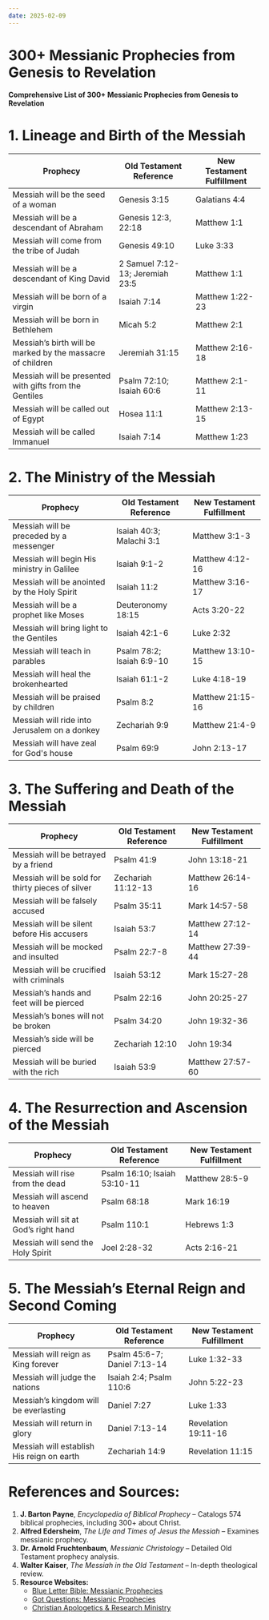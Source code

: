```yaml
---
date: 2025-02-09
---
```



# 300+ Messianic Prophecies from Genesis to Revelation

<CustomImage
  src="/img/holy-spirit-prophecy.png"
  alt="Prophecies of the Messiah"
  width="400px"
/>
<DateDisplay date="2025-02-09" />

**Comprehensive List of 300+ Messianic Prophecies from Genesis to Revelation**

# **1. Lineage and Birth of the Messiah**
| **Prophecy** | **Old Testament Reference** | **New Testament Fulfillment** |
|--------------|-----------------------------|-------------------------------|
| Messiah will be the seed of a woman | Genesis 3:15 | Galatians 4:4 |
| Messiah will be a descendant of Abraham | Genesis 12:3, 22:18 | Matthew 1:1 |
| Messiah will come from the tribe of Judah | Genesis 49:10 | Luke 3:33 |
| Messiah will be a descendant of King David | 2 Samuel 7:12-13; Jeremiah 23:5 | Matthew 1:1 |
| Messiah will be born of a virgin | Isaiah 7:14 | Matthew 1:22-23 |
| Messiah will be born in Bethlehem | Micah 5:2 | Matthew 2:1 |
| Messiah’s birth will be marked by the massacre of children | Jeremiah 31:15 | Matthew 2:16-18 |
| Messiah will be presented with gifts from the Gentiles | Psalm 72:10; Isaiah 60:6 | Matthew 2:1-11 |
| Messiah will be called out of Egypt | Hosea 11:1 | Matthew 2:13-15 |
| Messiah will be called Immanuel | Isaiah 7:14 | Matthew 1:23 |

# **2. The Ministry of the Messiah**
| **Prophecy** | **Old Testament Reference** | **New Testament Fulfillment** |
|--------------|-----------------------------|-------------------------------|
| Messiah will be preceded by a messenger | Isaiah 40:3; Malachi 3:1 | Matthew 3:1-3 |
| Messiah will begin His ministry in Galilee | Isaiah 9:1-2 | Matthew 4:12-16 |
| Messiah will be anointed by the Holy Spirit | Isaiah 11:2 | Matthew 3:16-17 |
| Messiah will be a prophet like Moses | Deuteronomy 18:15 | Acts 3:20-22 |
| Messiah will bring light to the Gentiles | Isaiah 42:1-6 | Luke 2:32 |
| Messiah will teach in parables | Psalm 78:2; Isaiah 6:9-10 | Matthew 13:10-15 |
| Messiah will heal the brokenhearted | Isaiah 61:1-2 | Luke 4:18-19 |
| Messiah will be praised by children | Psalm 8:2 | Matthew 21:15-16 |
| Messiah will ride into Jerusalem on a donkey | Zechariah 9:9 | Matthew 21:4-9 |
| Messiah will have zeal for God's house | Psalm 69:9 | John 2:13-17 |

# **3. The Suffering and Death of the Messiah**
| **Prophecy** | **Old Testament Reference** | **New Testament Fulfillment** |
|--------------|-----------------------------|-------------------------------|
| Messiah will be betrayed by a friend | Psalm 41:9 | John 13:18-21 |
| Messiah will be sold for thirty pieces of silver | Zechariah 11:12-13 | Matthew 26:14-16 |
| Messiah will be falsely accused | Psalm 35:11 | Mark 14:57-58 |
| Messiah will be silent before His accusers | Isaiah 53:7 | Matthew 27:12-14 |
| Messiah will be mocked and insulted | Psalm 22:7-8 | Matthew 27:39-44 |
| Messiah will be crucified with criminals | Isaiah 53:12 | Mark 15:27-28 |
| Messiah’s hands and feet will be pierced | Psalm 22:16 | John 20:25-27 |
| Messiah’s bones will not be broken | Psalm 34:20 | John 19:32-36 |
| Messiah’s side will be pierced | Zechariah 12:10 | John 19:34 |
| Messiah will be buried with the rich | Isaiah 53:9 | Matthew 27:57-60 |

# **4. The Resurrection and Ascension of the Messiah**
| **Prophecy** | **Old Testament Reference** | **New Testament Fulfillment** |
|--------------|-----------------------------|-------------------------------|
| Messiah will rise from the dead | Psalm 16:10; Isaiah 53:10-11 | Matthew 28:5-9 |
| Messiah will ascend to heaven | Psalm 68:18 | Mark 16:19 |
| Messiah will sit at God’s right hand | Psalm 110:1 | Hebrews 1:3 |
| Messiah will send the Holy Spirit | Joel 2:28-32 | Acts 2:16-21 |

# **5. The Messiah’s Eternal Reign and Second Coming**
| **Prophecy** | **Old Testament Reference** | **New Testament Fulfillment** |
|--------------|-----------------------------|-------------------------------|
| Messiah will reign as King forever | Psalm 45:6-7; Daniel 7:13-14 | Luke 1:32-33 |
| Messiah will judge the nations | Isaiah 2:4; Psalm 110:6 | John 5:22-23 |
| Messiah’s kingdom will be everlasting | Daniel 7:27 | Luke 1:33 |
| Messiah will return in glory | Daniel 7:13-14 | Revelation 19:11-16 |
| Messiah will establish His reign on earth | Zechariah 14:9 | Revelation 11:15 |

# **References and Sources:**
1. **J. Barton Payne**, *Encyclopedia of Biblical Prophecy* – Catalogs 574 biblical prophecies, including 300+ about Christ.
2. **Alfred Edersheim**, *The Life and Times of Jesus the Messiah* – Examines messianic prophecy.
3. **Dr. Arnold Fruchtenbaum**, *Messianic Christology* – Detailed Old Testament prophecy analysis.
4. **Walter Kaiser**, *The Messiah in the Old Testament* – In-depth theological review.
5. **Resource Websites:**
   - [Blue Letter Bible: Messianic Prophecies](https://www.blueletterbible.org)
   - [Got Questions: Messianic Prophecies](https://www.gotquestions.org/messianic-prophecies.html)
   - [Christian Apologetics & Research Ministry](https://carm.org)


